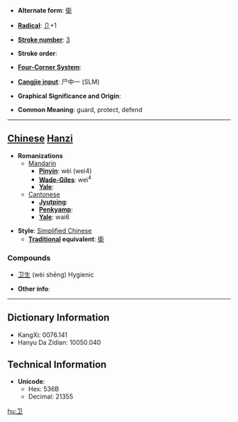 * '''Alternate form''': [[衛]]

* '''[[Wiktionary:Chinese radical index| Radical]]''': [[Wiktionary:Chinese radical index 卩|卩]]+1

* '''[[Wiktionary:Chinese total strokes index|Stroke number]]''': [[Wiktionary:Chinese total strokes index 3|3]]

* '''Stroke order''': 

* '''[[Wiktionary:Chinese four corner index|Four-Corner System]]''': 

* '''[[Wiktionary:Chinese Cangjie index|Cangjie input]]''': 尸中一 (SLM)

* '''Graphical Significance and Origin''': 

* '''Common Meaning''': guard, protect, defend

----

== [[Chinese]] [[Hanzi]] ==

* '''Romanizations'''
** [[Mandarin]]
*** '''[[Pinyin]]''': wèi (wei4)
*** '''[[Wade-Giles]]''': wei<sup>4</sup>
*** '''[[Yale]]''': 
**[[Cantonese]]
***'''[[Jyutping]]''':
***'''[[Penkyamp]]''': 
***'''[[Yale]]''': wai6

* '''Style''': [[Simplified Chinese]] 
** '''[[Traditional Chinese|Traditional]] equivalent''': [[衛]]

===Compounds===
*[[卫生]] (wèi shēng) Hygienic

* '''Other info''': 

----

== Dictionary Information ==

* KangXi: 0076.141
* Hanyu Da Zidian: 10050.040

== Technical Information ==

* '''Unicode''':
** Hex: 536B
** Decimal: 21355

[[hu:卫]]